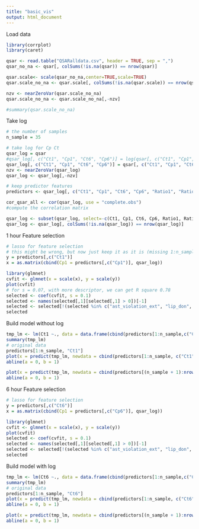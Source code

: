 ```yaml
---
title: "basic_vis"
output: html_document
---
```


Load data
```r
library(corrplot)
library(caret)

qsar <- read.table("QSARalldata.csv", header = TRUE, sep = ",")
qsar_no_na <- qsar[, colSums(!is.na(qsar)) == nrow(qsar)]

qsar.scale<- scale(qsar_no_na,center=TRUE,scale=TRUE)
qsar.scale_no_na <- qsar.scale[, colSums(!is.na(qsar.scale)) == nrow(qsar.scale)]

nzv <- nearZeroVar(qsar.scale_no_na)
qsar.scale_no_na <- qsar.scale_no_na[,-nzv]

#summary(qsar.scale_no_na)
```

Take log
```r
# the number of samples
n_sample = 35

# take log for Cp Ct
qsar_log = qsar
#qsar_log[, c("Ct1", "Cp1", "Ct6", "Cp6")] = log(qsar[, c("Ct1", "Cp1", "Ct6", "Cp6")] + 1)
qsar_log[, c("Ct1", "Cp1", "Ct6", "Cp6")] = qsar[, c("Ct1", "Cp1", "Ct6", "Cp6")]
nzv <- nearZeroVar(qsar_log)
qsar_log <- qsar_log[,-nzv]

# keep predictor features
predictors <- qsar_log[, c("Ct1", "Cp1", "Ct6", "Cp6", "Ratio1", "Ratio6")]

cor_qsar_all <- cor(qsar_log, use = "complete.obs")
#compute the correlation matrix

qsar_log <- subset(qsar_log, select=-c(Ct1, Cp1, Ct6, Cp6, Ratio1, Ratio6))
qsar_log <- qsar_log[, colSums(!is.na(qsar_log)) == nrow(qsar_log)]
```

1 hour
Feature selection
```r
# lasso for feature selection
# this might be wrong, but now just keep it as it is (missing 1:n_sample)
y = predictors[,c("Ct1")]
x = as.matrix(cbind(Cp1 = predictors[,c("Cp1")], qsar_log))

library(glmnet)
cvfit <- glmnet(x = scale(x), y = scale(y))
plot(cvfit)
# for s = 0.07, with more descriptor, we can get R square 0.78
selected <- coef(cvfit, s = 0.1)
selected <- names(selected[,1][selected[,1] > 0])[-1]
selected <- selected[!(selected %in% c("ast_violation_ext", "lip_don", "vsurf_CW3", "vsurf_W7", "Cp1", "lip_druglike"))]
selected
```

Build model without log
```r
tmp_lm <- lm(Ct1 ~., data = data.frame(cbind(predictors[1:n_sample,c("Ct1", "Cp1")], qsar_log[1:n_sample, selected])))
summary(tmp_lm)
# original data
predictors[1:n_sample, "Ct1"]
plot(x = predict(tmp_lm, newdata = cbind(predictors[1:n_sample, c("Ct1", "Cp1")], qsar_log[1:n_sample, ])), y = predictors[1:n_sample, "Ct1"], xlab = "predicted", ylab = "real data", main = "Training")
abline(a = 0, b = 1)

plot(x = predict(tmp_lm, newdata = cbind(predictors[(n_sample + 1):nrow(qsar_log),c("Ct1", "Cp1")], qsar_log[(n_sample + 1):nrow(qsar_log), ])), y = predictors[(n_sample + 1):nrow(qsar_log), "Ct1"], xlab = "predicted", ylab = "real data", main = "Testing")
abline(a = 0, b = 1)
```





6 hour
Feature selection
```r
# lasso for feature selection
y = predictors[,c("Ct6")]
x = as.matrix(cbind(Cp1 = predictors[,c("Cp6")], qsar_log))

library(glmnet)
cvfit <- glmnet(x = scale(x), y = scale(y))
plot(cvfit)
selected <- coef(cvfit, s = 0.1)
selected <- names(selected[,1][selected[,1] > 0])[-1]
selected <- selected[!(selected %in% c("ast_violation_ext", "lip_don", "vsurf_CW3", "vsurf_W7", "Cp6", "Cp1", "lip_druglike"))]
selected
```

Build model with log
```r
tmp_lm <- lm(Ct6 ~., data = data.frame(cbind(predictors[1:n_sample,c("Ct6", "Cp6", "Cp1")], qsar_log[1:n_sample, selected])))
summary(tmp_lm)
# original data
predictors[1:n_sample, "Ct6"]
plot(x = predict(tmp_lm, newdata = cbind(predictors[1:n_sample, c("Ct6", "Cp6", "Cp1")], qsar_log[1:n_sample, ])), y = predictors[1:n_sample, "Ct6"], xlab = "predicted", ylab = "real data", main = "Training")
abline(a = 0, b = 1)

plot(x = predict(tmp_lm, newdata = cbind(predictors[(n_sample + 1):nrow(qsar_log),c("Ct6", "Cp6", "Cp1")], qsar_log[(n_sample + 1):nrow(qsar_log), ])), y = predictors[(n_sample + 1):nrow(qsar_log), "Ct6"], xlab = "predicted", ylab = "real data", main = "Testing")
abline(a = 0, b = 1)
```

